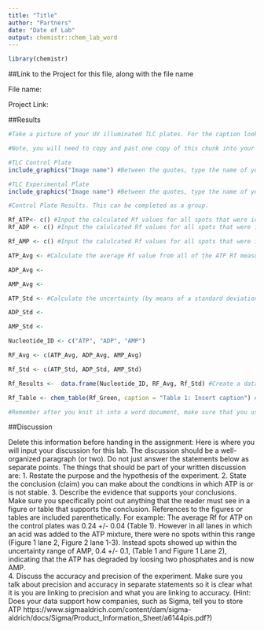 ```yaml
---
title: "Title"
author: "Partners"
date: "Date of Lab"
output: chemistr::chem_lab_word
---
```



```r
library(chemistr)
```        
##Link to the Project for this file, along with the file name

File name: 

Project Link: 


##Results

```r
#Take a picture of your UV illuminated TLC plates. For the caption look at the literaure figure in the instructions.  Use that as a template for writing a good caption. 

#Note, you will need to copy and past one copy of this chunk into your final lab report for each person in your group.

#TLC Control Plate
include_graphics("Image name") #Between the quotes, type the name of your image file EXACTLY as it appears in the file you uploaded.

#TLC Experimental Plate
include_graphics("Image name") #Between the quotes, type the name of your image file EXACTLY as it appears in the file you uploaded.
```

```r
#Control Plate Results. This can be completed as a group.

Rf_ATP<- c() #Input the calculated Rf values for all spots that were identified as ATP on the control plate   
Rf_ADP <- c() #Input the calulcated Rf values for all spots that were identified as ADP on the control plates

Rf_AMP <- c() #Input the calulcated Rf values for all spots that were identified as AMP on the control plates

ATP_Avg <- #Calculate the average Rf value from all of the ATP Rf measurements by using the function mean(variable name).

ADP_Avg <- 

AMP_Avg <- 

ATP_Std <- #Calculate the uncertainty (by means of a standard deviation) in the average Rf value from all of the ATP Rf measurements by using the function sd(variable name).

ADP_Std <- 

AMP_Std <-

Nucleotide_ID <- c("ATP", "ADP", "AMP")

RF_Avg <- c(ATP_Avg, ADP_Avg, AMP_Avg)

Rf_Std <- c(ATP_Std, ADP_Std, AMP_Std)

Rf_Results <-  data.frame(Nucleotide_ID, RF_Avg, Rf_Std) #Create a dataframe of the average results with uncertanties. 

Rf_Table <- chem_table(Rf_Green, caption = "Table 1: Insert caption") #Create a table of the Rf results.  

#Remember after you knit it into a word document, make sure that you use the correct significant figures to report the averages and standard deviations.

```



##Discussion

Delete this information before handing in the assignment:
Here is where you will input your discussion for this lab. The discussion should be a well-organized paragraph (or two). Do not just answer the statements below as separate points.  The things that should be part of your written discussion are:
1.  Restate the purpose and the hypothesis of the experiment.
2.  State the conclusion (claim) you can make about the condtions in which ATP is or is not stable.	
3.  Describe the evidence that supports your conclusions.  Make sure you specifically point out anything that the reader must see in a figure or table that supports the conclusion.  References to the figures or tables are included parenthetically.  For example:  The average Rf for ATP on the control plates was 0.24 +/- 0.04 (Table 1).  However in all lanes in which an acid was added to the ATP mixture, there were no spots within this range (Figure 1 lane 2, Figure 2 lane 1-3).  Instead spots showed up within the uncertainty range of AMP, 0.4 +/- 0.1, (Table 1 and Figure 1 Lane 2), indicating that the ATP has degraded by loosing two phosphates and is now AMP.    
4.  Discuss the accuracy and precision of the experiment.  Make sure you talk about precision and accuracy in separate statements so it is clear what it is you are linking to precision and what you are linking to accuracy.
(Hint: Does your data support how companies, such as Sigma, tell you to store ATP https://www.sigmaaldrich.com/content/dam/sigma-aldrich/docs/Sigma/Product_Information_Sheet/a6144pis.pdf?)


